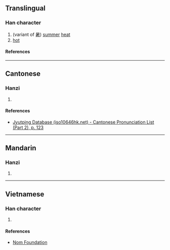 {{character info}}
==Translingual==

===Han character===
{{Han char|rn=72|rad=日|as=09|sn=13|four=|canj=AJKA,XAJKA|ids=⿰日者}}

# (variant of [[暑]]) [[summer]] [[heat]]
# [[hot]]

====References====
{{Han ref|kx=0498.110|dkj=14050|dj=0866.100|hdz=21522.200|uh=668F}}

----

==Cantonese==

===Hanzi===
{{yue-hanzi|jyut=[[syu6]]|y=syu6}}

# {{rfdef|yue|sort=日09}}

====References====
* [http://www.iso10646hk.net/jp/document/download.jsp Jyutping Database (iso10646hk.net) - Cantonese Pronunciation List (Part 2), p. 123]

----

==Mandarin==

===Hanzi===
{{cmn-hanzi|pin=[[shǔ]] ([[shu3]]), [[dǔ]] ([[du3]])|wg=shu<sup>3</sup>, tu<sup>3</sup>}}

# {{rfdef|cmn|sort=日09}}

----

==Vietnamese==

===Han character===
{{vi-readings|rs=日09|reading=trưa}}

# {{rfdef|vi|sort=日09}}

====References====
* [http://nomfoundation.org/common/nom_details.php?codepoint=668f Nom Foundation]